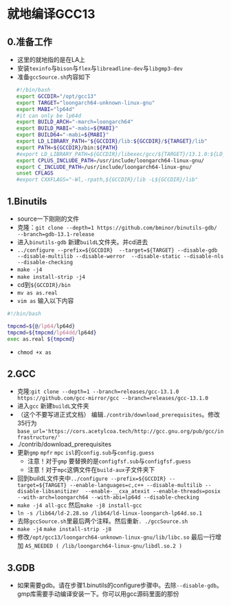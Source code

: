 # 就地编译GCC13

## 0.准备工作
*    这里的就地指的是在LA上
*    安装`texinfo`与`bison`与`flex`与`libreadline-dev`与`libgmp3-dev`
*    准备`gccSource.sh`内容如下

```sh
   #!/bin/bash
   export GCCDIR="/opt/gcc13"
   export TARGET="loongarch64-unknown-linux-gnu"
   export MABI="lp64d"
   #it can only be lp64d
   export BUILD_ARCH="-march=loongarch64"
   export BUILD_MABI="-mabi=${MABI}"
   export BUILD64="-mabi=${MABI}"
   export LD_LIBRARY_PATH="${GCCDIR}/lib:${GCCDIR}/${TARGET}/lib"
   export PATH=${GCCDIR}/bin:${PATH}
   #export LD_LIBRARY_PATH=${GCCDIR}/libexec/gcc/${TARGET}/13.1.0:${LD_LIBRARY_PATH}
   export CPLUS_INCLUDE_PATH=/usr/include/loongarch64-linux-gnu/
   export C_INCLUDE_PATH=/usr/include/loongarch64-linux-gnu/
   unset CFLAGS
   #export CXXFLAGS="-Wl,-rpath,${GCCDIR}/lib -L${GCCDIR}/lib" 
```

## 1.Binutils
*   source一下刚刚的文件
*   克隆：`git clone --depth=1 https://github.com/bminor/binutils-gdb/  --branch=gdb-13.1-release `
*   进入`binutils-gdb` 新建`buildL`文件夹。并cd进去
*   `../configure --prefix=${GCCDIR}  --target=${TARGET} --disable-gdb  --disable-multilib --disable-werror  --disable-static --disable-nls --disable-checking`  
*   `make -j4`
*   `make install-strip -j4`
*   cd到`${GCCDIR}/bin`
*   `mv as as.real`  
*   `vim as` 输入以下内容
```sh
#!/bin/bash

tmpcmd=${@/lp64/lp64d}
tmpcmd=${tmpcmd/lp64dd/lp64d}
exec as.real ${tmpcmd}
```
*   `chmod +x as`

## 2.GCC 
*   克隆:`git clone --depth=1 --branch=releases/gcc-13.1.0 https://github.com/gcc-mirror/gcc --branch=releases/gcc-13.1.0`
*   进入`gcc` 新建`buildL`文件夹
*   （这个不要写进正式文档） 编辑`./contrib/download_prerequisites`。修改35行为`base_url='https://cors.acetylcoa.tech/http://gcc.gnu.org/pub/gcc/infrastructure/'`
*   ./contrib/download_prerequisites
*   更新`gmp` `mpfr` `mpc` `isl`的`config.sub`与`config.guess`
    * 注意！对于`gmp` 要替换的是`configfsf.sub`与`configfsf.guess`
    * 注意！对于`mpc`这俩文件在`build-aux`子文件夹下
*   回到buildL文件夹中`../configure --prefix=${GCCDIR} --target=${TARGET} --enable-languages=c,c++ --disable-multilib --disable-libsanitizer  --enable-__cxa_atexit --enable-threads=posix --with-arch=loongarch64 --with-abi=lp64d --disable-checking`
*   `make -j4 all-gcc` 然后`make -j8 install-gcc`
*   `ln -s /lib64/ld-2.28.so /lib64/ld-linux-loongarch-lp64d.so.1`
*  去除`gccSource.sh`里最后两个注释。然后重新`. ./gccSource.sh`
*  `make -j4`   `make install-strip -j8`
*  修改`/opt/gcc13/loongarch64-unknown-linux-gnu/lib/libc.so` 最后一行增加  `AS_NEEDED ( /lib/loongarch64-linux-gnu/libdl.so.2 )`

## 3.GDB
*  如果需要gdb。请在步骤1.binutils的configure步骤中。去除`--disable-gdb`。gmp库需要手动编译安装一下。你可以用gcc源码里面的那份


